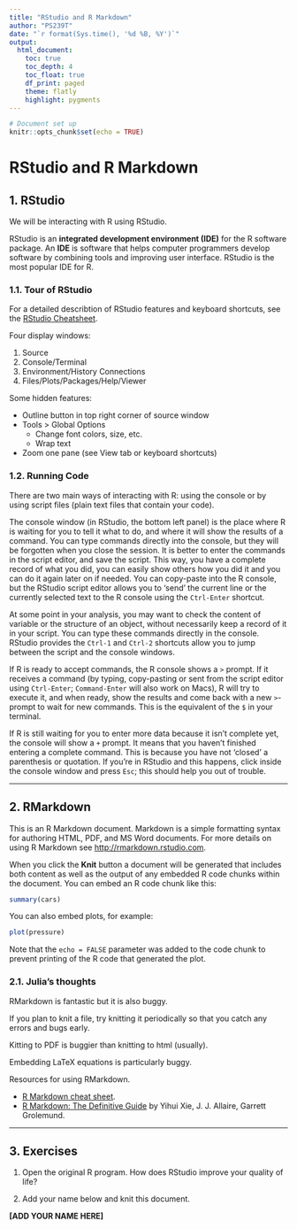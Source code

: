 ```yaml
---
title: "RStudio and R Markdown"
author: "PS239T"
date: "`r format(Sys.time(), '%d %B, %Y')`"
output:
  html_document:
    toc: true
    toc_depth: 4
    toc_float: true
    df_print: paged
    theme: flatly
    highlight: pygments
---
```


```r
# Document set up
knitr::opts_chunk$set(echo = TRUE)
```

# RStudio and R Markdown 

## 1. RStudio 

We will be interacting with R using RStudio. 

RStudio is an **integrated development environment (IDE)** for the R software package. An **IDE** is software that helps computer programmers develop software by combining tools and improving user interface. RStudio is the most popular IDE for R. 

### 1.1. Tour of RStudio 

For a detailed describtion of RStudio features and keyboard shortcuts, see the [RStudio Cheatsheet](https://github.com/rstudio/cheatsheets/blob/master/rstudio-ide.pdf).

Four display windows:  

1. Source
2. Console/Terminal 
3. Environment/History Connections
4. Files/Plots/Packages/Help/Viewer

Some hidden features:

- Outline button in top right corner of source window 
- Tools > Global Options
  - Change font colors, size, etc. 
  - Wrap text 
- Zoom one pane (see View tab or keyboard shortcuts)


### 1.2. Running Code

There are two main ways of interacting with R: using the console or by using script files (plain text files that contain your code).

The console window (in RStudio, the bottom left panel) is the place where R is waiting for you to tell it what to do, and where it will show the results of a command.  You can type commands directly into the console, but they will be forgotten when you close the session. It is better to enter the commands in the script editor, and save the script. This way, you have a complete record of what you did, you can easily show others how you did it and you can do it again later on if needed. You can copy-paste into the R console, but the RStudio script editor allows you to 'send' the current line or the currently selected text to the R console using the `Ctrl-Enter` shortcut.

At some point in your analysis, you may want to check the content of variable or the structure of an object, without necessarily keep a record of it in your script. You can type these commands directly in the console. RStudio provides the `Ctrl-1` and `Ctrl-2` shortcuts allow you to jump between the script and the console windows.

If R is ready to accept commands, the R console shows a `>` prompt. If it receives a command (by typing, copy-pasting or sent from the script editor using `Ctrl-Enter`; `Command-Enter` will also work on Macs), R will try to execute it, and when ready, show the results and come back with a new `>`-prompt to wait for new commands. This is the equivalent of the `$` in your terminal. 

If R is still waiting for you to enter more data because it isn't complete yet, the console will show a `+` prompt. It means that you haven't finished entering a complete command. This is because you have not 'closed' a parenthesis or quotation. If you're in RStudio and this happens, click inside the console window and press `Esc`; this should help you out of trouble.


**********************************************************

## 2. RMarkdown 

This is an R Markdown document. Markdown is a simple formatting syntax for authoring HTML, PDF, and MS Word documents. For more details on using R Markdown see <http://rmarkdown.rstudio.com>.

When you click the **Knit** button a document will be generated that includes both content as well as the output of any embedded R code chunks within the document. You can embed an R code chunk like this:

```r
summary(cars)
```

You can also embed plots, for example:

```r
plot(pressure)
```

Note that the `echo = FALSE` parameter was added to the code chunk to prevent printing of the R code that generated the plot.

### 2.1. Julia's thoughts

RMarkdown is fantastic but it is also buggy. 

If you plan to knit a file, try knitting it periodically so that you catch any errors and bugs early.

Kitting to PDF is buggier than knitting to html (usually). 

Embedding LaTeX equations is particularly buggy. 

Resources for using RMarkdown. 

- [R Markdown cheat sheet](https://github.com/rstudio/cheatsheets/blob/master/rmarkdown-2.0.pdf).
- [R Markdown: The Definitive Guide](https://bookdown.org/yihui/rmarkdown/) by Yihui Xie, J. J. Allaire, Garrett Grolemund.


**********************************************************

## 3. Exercises

1. Open the original R program. How does RStudio improve your quality of life?  

2. Add your name below and knit this document. 

**[ADD YOUR NAME HERE]**










